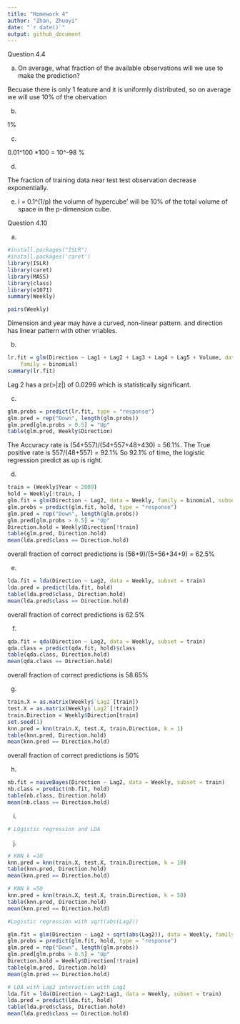 ```yaml
---
title: "Homework 4"
author: "Zhan, Zhuoyi"
date: "`r date()`"
output: github_document
---
```


 Question 4.4

 (a) On average, what fraction of the available observations will we use to make the prediction?

 Becuase there is only 1 feature and it is uniformly distributed, so on average we will use 10% of the obervation


 (b)

 1%


 (c)

0.01^100 *100 = 10^-98 %


(d)

The fraction of training data near test test observation decrease exponentially.

(e)
 l = 0.1^(1/p)
the volumn of hypercube’ will be 10% of the total volume of space in the p-dimension cube.


Question 4.10

a)
```r
#install.packages("ISLR")
#install.packages('caret')
library(ISLR)
library(caret)
library(MASS)
library(class)
library(e1071)
summary(Weekly)
```

```r
pairs(Weekly)
```
Dimension and year may have a curved, non-linear pattern. and direction has linear pattern with other vriables.

b)
```r
lr.fit = glm(Direction ~ Lag1 + Lag2 + Lag3 + Lag4 + Lag5 + Volume, data = Weekly, 
    family = binomial)
summary(lr.fit)
```
Lag 2 has a pr(>|z|) of 0.0296 which is statistically significant.

c)
```r
glm.probs = predict(lr.fit, type = "response")
glm.pred = rep("Down", length(glm.probs))
glm.pred[glm.probs > 0.5] = "Up"
table(glm.pred, Weekly$Direction)
```
The  Accuracy rate is (54+557)/(54+557+48+430) = 56.1%.
The True positive rate is 557/(48+557) = 92.1% So 92.1% of time, the logistic regression predict as up is right.

d)
```r
train = (Weekly$Year < 2009)
hold = Weekly[!train, ]
glm.fit = glm(Direction ~ Lag2, data = Weekly, family = binomial, subset = train)
glm.probs = predict(glm.fit, hold, type = "response")
glm.pred = rep("Down", length(glm.probs))
glm.pred[glm.probs > 0.5] = "Up"
Direction.hold = Weekly$Direction[!train]
table(glm.pred, Direction.hold)
mean(lda.pred$class == Direction.hold)
```

overall fraction of correct predictions is (56+9)/(5+56+34+9) = 62.5%

e)
```r
lda.fit = lda(Direction ~ Lag2, data = Weekly, subset = train)
lda.pred = predict(lda.fit, hold)
table(lda.pred$class, Direction.hold)
mean(lda.pred$class == Direction.hold)
```

overall fraction of correct predictions is 62.5%

f)
```r
qda.fit = qda(Direction ~ Lag2, data = Weekly, subset = train)
qda.class = predict(qda.fit, hold)$class
table(qda.class, Direction.hold)
mean(qda.class == Direction.hold)

```
overall fraction of correct predictions is 58.65%

g)
```r
train.X = as.matrix(Weekly$`Lag2`[train])
test.X = as.matrix(Weekly$`Lag2`[!train])
train.Direction = Weekly$Direction[train]
set.seed(1)
knn.pred = knn(train.X, test.X, train.Direction, k = 1)
table(knn.pred, Direction.hold)
mean(knn.pred == Direction.hold)
```
overall fraction of correct predictions is 50%

h)
```r
nb.fit = naiveBayes(Direction ~ Lag2, data = Weekly, subset = train)
nb.class = predict(nb.fit, hold)
table(nb.class, Direction.hold)
mean(nb.class == Direction.hold)
```

i)
```r
# LOgistic regression and LDA 
```

j)
```r
# KNN k =10
knn.pred = knn(train.X, test.X, train.Direction, k = 10)
table(knn.pred, Direction.hold)
mean(knn.pred == Direction.hold)
```
```r
# KNN k =50
knn.pred = knn(train.X, test.X, train.Direction, k = 50)
table(knn.pred, Direction.hold)
mean(knn.pred == Direction.hold)
```

```r
#Logistic regression with sqrt(abs(Lag2))

glm.fit = glm(Direction ~ Lag2 + sqrt(abs(Lag2)), data = Weekly, family = binomial, subset = train)
glm.probs = predict(glm.fit, hold, type = "response")
glm.pred = rep("Down", length(glm.probs))
glm.pred[glm.probs > 0.5] = "Up"
Direction.hold = Weekly$Direction[!train]
table(glm.pred, Direction.hold)
mean(glm.pred == Direction.hold)
```
```r
# LDA with Lag2 interaction with Lag1
lda.fit = lda(Direction ~ Lag2:Lag1, data = Weekly, subset = train)
lda.pred = predict(lda.fit, hold)
table(lda.pred$class, Direction.hold)
mean(lda.pred$class == Direction.hold)
```


